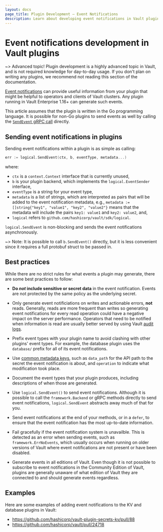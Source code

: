 ```yaml
---
layout: docs
page_title: Plugin Development — Event Notifications
description: Learn about developing event notifications in Vault plugins.
---
```


# Event notifications development in Vault plugins

<EnterpriseAlert product="vault" />

~> Advanced topic! Plugin development is a highly advanced topic in Vault, and
is not required knowledge for day-to-day usage. If you don't plan on writing any
plugins, we recommend not reading this section of the documentation.

[Event notifications](/vault/docs/concepts/events) can provide useful information from your plugin that might be helpful to operators and clients of Vault clusters. Any plugin running in Vault Enterprise 1.16+ can generate such events.

This article assumes that the plugin is written in the Go programming language.
It is possible for non-Go plugins to send events as well by calling the [`SendEvent` gRPC call](https://github.com/hashicorp/vault/blob/da00addcb60e5fc4fef308715c0a1bd81c475167/sdk/plugin/pb/backend.proto#L713) directly.

## Sending event notifications in plugins

Sending event notifications within a plugin is as simple as calling:

```go
err := logical.SendEvent(ctx, b, eventType, metadata...)
```

where:

- `ctx` is a `context.Context` interface that is currently unused,
- `b` is your plugin backend, which implements the `logical.EventSender` interface,
- `eventType` is a string for your event type,
- `metadata` is a list of strings, which are interpreted as pairs that will be added to the event notification metadata, e.g., `metadata := []string{"key1", "value1", "key2", "value2"}` means that the metadata will include the pairs `key1: value1` and `key2: value2`, and,
- `logical` refers to `github.com/hashicorp/vault/sdk/logical`.

`logical.SendEvent` is non-blocking and sends the event notifications asynchronously.

~> Note: It is possible to call `b.SendEvent()` directly, but it is less convenient since it requires a full protobuf struct to be passed in.

## Best practices

While there are no strict rules for what events a plugin may generate, there are some best practices to follow:

- **Do *not* include sensitive or secret data** in the event notification. Events are not protected by the same policy as the underlying secret.

- Only generate event notificiations on writes and actionable errors, **not** reads. Generally, reads are more frequent than writes so generating event notifications for every read operation could have a negative impact on the server performance. Operators that need to be notified when information is read are usually better served by using Vault [audit logs](/vault/docs/audit).

- Prefix event types with your plugin name to avoid clashing with other plugins' event types. For example, the database plugin uses the `database/` prefix for all of its event notifications.

- Use [common metadata keys](https://github.com/hashicorp/vault/blob/main/sdk/logical/events.go#L13-L25), such as `data_path` for the API path to the secret the event notification is about, and `operation` to indicate what modification took place.

- Document the event types that your plugin produces, including descriptions of when those are generated.

- Use `logical.SendEvent()` to send event notifications. Although it is possible to call the `framework.Backend` or gRPC methods directly to send event notifications, `logical.SendEvent` abstracts away much of that for you.

- Send event notifications at the end of your methods, or in a `defer`, to ensure that the event notification has the most up-to-date information.

- Fail gracefully if the event notification system is unavailble. This is detected as an error when sending events, such as `framework.ErrNoEvents`, which usually occurs when running on older versions of Vault where event notifications are not present or have been disabled.

- Generate events in all editions of Vault. Even though it is not possible to subscribe to event notifications in the Community Edition of Vault, plugins are generally unaware of what edition of Vault they are connected to and should generate events regardless.

## Examples

Here are some examples of adding event notifications to the KV and database plugins in Vault:

- https://github.com/hashicorp/vault-plugin-secrets-kv/pull/88
- https://github.com/hashicorp/vault/pull/24718